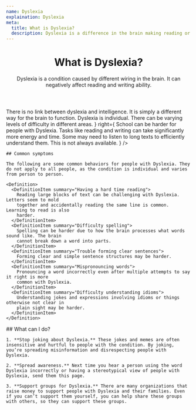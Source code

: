 ```yaml
---
name: Dyslexia
explaination: Dyslexia
meta:
  title: What is Dyslexia?
  description: Dyslexia is a difference in the brain making reading or writing take more time. It can also make spelling or reading new words harder.
---
```


<Header>

# What is Dyslexia?

Dyslexia is a condition caused by different wiring in the brain. It can negatively affect reading and writing ability.

</Header>

<Main>
  <WrongRight
    title="Dyslexia"
    wrong={
      <Definition>
        <DefinitionItem summary="Indicative of intelligence">
          There is no link between dyslexia and intelligence. It is simply a different way
          for the brain to function.
        </DefinitionItem>
        <DefinitionItem summary="The same for everyone">
          Dyslexia is individual. There can be varying levels of difficulty in different
          areas.
        </DefinitionItem>
      </Definition>
    }
    right={
      <Definition>
        <DefinitionItem summary="Making school harder">
          School can be harder for people with Dyslexia. Tasks like reading and writing can
          take significantly more energy and time.
        </DefinitionItem>
        <DefinitionItem summary="Needing resources when they do not exist">
          Some may need to listen to long texts to efficiently understand them. This is not
          always available.
        </DefinitionItem>
      </Definition>
    }
  />

  <Section>

    ## Common symptoms

    The following are some common behaviors for people with Dyslexia. They do not apply to all people, as the condition is individual and varies from person to person.

    <Definition>
      <DefinitionItem summary="Having a hard time reading">
        Reading large blocks of text can be challenging with Dyslexia. Letters seem to mold
        together and accidentally reading the same line is common. Learning to read is also
        harder.
      </DefinitionItem>
      <DefinitionItem summary="Difficulty spelling">
        Spelling can be harder due to how the brain processes what words sound like. The brain
        cannot break down a word into parts.
      </DefinitionItem>
      <DefinitionItem summary="Trouble forming clear sentences">
        Forming clear and simple sentence structures may be harder.
      </DefinitionItem>
      <DefinitionItem summary="Mispronouncing words">
        Pronouncing a word incorrectly even after multiple attempts to say it right is more
        common with Dyslexia.
      </DefinitionItem>
      <DefinitionItem summary="Difficulty understanding idioms">
        Understanding jokes and expressions involving idioms or things otherwise not clear in
        plain sight may be harder.
      </DefinitionItem>
    </Definition>

  </Section>

  <Section>
    ## What can I do?

    1. **Stop joking about Dyslexia.** These jokes and memes are often insensitive and hurtful to people with the condition. By joking, you’re spreading misinformation and disrespecting people with Dyslexia.

    2. **Spread awareness.** Next time you hear a person using the word Dyslexia incorrectly or having a stereotypical view of people with Dyslexia, send them this page.

    3. **Support groups for Dyslexia.** There are many organizations that raise money to support people with Dyslexia and their families. Even if you can’t support them yourself, you can help share these groups with others, so they can support these groups.

  </Section>

</Main>

<DocLinkBanner url="https://docs.google.com/document/d/1zHRSp__ldbVS3pwijlqsnsXdaYv939ckIJeSf6JwSZo/edit?usp=sharing" />
